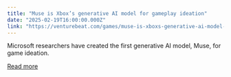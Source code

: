 ```yaml
---
title: "Muse is Xbox’s generative AI model for gameplay ideation"
date: "2025-02-19T16:00:00.000Z"
link: "https://venturebeat.com/games/muse-is-xboxs-generative-ai-model-for-gameplay-ideation/"
---
```


Microsoft researchers have created the first generative AI model, Muse, for game ideation.

[Read more](https://venturebeat.com/games/muse-is-xboxs-generative-ai-model-for-gameplay-ideation/)
